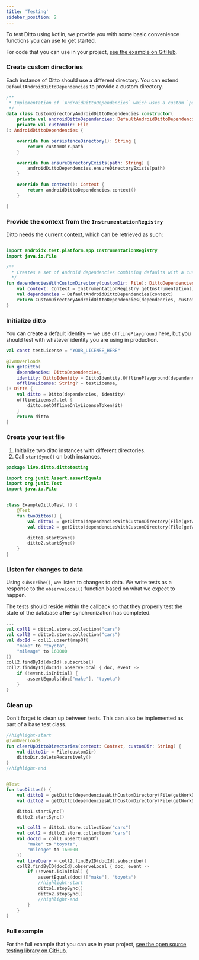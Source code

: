 ```yaml
---
title: 'Testing'
sidebar_position: 2
---
```


To test Ditto using kotlin, we provide you with some basic convenience functions
you can use to get started.

For code that you can use in your project, [see the example on GitHub](https://github.com/getditto/samples/tree/master/testing/android/).

### Create custom directories 

Each instance of Ditto should use a different directory. You can extend
`DefaultAndroidDittoDependencies` to provide a custom directory.

```kotlin
/**
 * Implementation of `AndroidDittoDependencies` which uses a custom `persistenceDirectory`.
 */
data class CustomDirectoryAndroidDittoDependencies constructor(
    private val androidDittoDependencies: DefaultAndroidDittoDependencies,
    private val customDir: File
): AndroidDittoDependencies {

    override fun persistenceDirectory(): String {
        return customDir.path
    }

    override fun ensureDirectoryExists(path: String) {
        androidDittoDependencies.ensureDirectoryExists(path)
    }

    override fun context(): Context {
        return androidDittoDependencies.context()
    }

}
```

### Provide the context from the `InstrumentationRegistry`

Ditto needs the current context, which can be retrieved as such:

```kotlin

import androidx.test.platform.app.InstrumentationRegistry
import java.io.File

/**
  * Creates a set of Android dependencies combining defaults with a custom directory.
  */
fun dependenciesWithCustomDirectory(customDir: File): DittoDependencies {
    val context: Context = InstrumentationRegistry.getInstrumentation().targetContext
    val dependencies = DefaultAndroidDittoDependencies(context)
    return CustomDirectoryAndroidDittoDependencies(dependencies, customDir)
}
```

### Initialize ditto

You can create a default identity -- we use `offlinePlayground` here, but you
should test with whatever identity you are using in production.

```kotlin
val const testLicense = "YOUR_LICENSE_HERE"

@JvmOverloads
fun getDitto(
    dependencies: DittoDependencies,
    identity: DittoIdentity = DittoIdentity.OfflinePlayground(dependencies),
    offlineLicense: String? = testLicense,
): Ditto {
    val ditto = Ditto(dependencies, identity)
    offlineLicense?.let {
        ditto.setOfflineOnlyLicenseToken(it)
    }
    return ditto
}

```

### Create your test file

1. Initialize two ditto instances with different directories.
2. Call `startSync()` on both instances.

```kotlin
package live.ditto.dittotesting

import org.junit.Assert.assertEquals
import org.junit.Test
import java.io.File


class ExampleDittoTest () {
    @Test
    fun twoDittos() {
        val ditto1 = getDitto(dependenciesWithCustomDirectory(File(getWorkDir(), "ditto1")))
        val ditto2 = getDitto(dependenciesWithCustomDirectory(File(getWorkDir(), "ditto2")))

        ditto1.startSync()
        ditto2.startSync()
    }
}
```


### Listen for changes to data 

Using `subscribe()`, we listen to changes to data. We write tests as a response to
the `observeLocal()` function based on what we expect to happen.

The tests should reside within the callback so that they properly test the
state of the database **after** synchronization has completed. 

```kotlin
...
val coll1 = ditto1.store.collection("cars")
val coll2 = ditto2.store.collection("cars")
val docId = coll1.upsert(mapOf(
    "make" to "toyota",
    "mileage" to 160000
))
coll2.findById(docId).subscribe()
coll2.findById(docId).observeLocal { doc, event ->
    if (!event.isInitial) {
        assertEquals(doc["make"], "toyota")
    }
}
```

### Clean up

Don't forget to clean up between tests. This can also be implemented as part of a base test class.

```kotlin
//highlight-start
@JvmOverloads
fun clearUpDittoDirectories(context: Context, customDir: String) {
    val dittoDir = File(customDir)
    dittoDir.deleteRecursively()
}
//highlight-end


@Test
fun twoDittos() {
    val ditto1 = getDitto(dependenciesWithCustomDirectory(File(getWorkDir(), "ditto1")))
    val ditto2 = getDitto(dependenciesWithCustomDirectory(File(getWorkDir(), "ditto2")))

    ditto1.startSync()
    ditto2.startSync()

    val coll1 = ditto1.store.collection("cars")
    val coll2 = ditto2.store.collection("cars")
    val docId = coll1.upsert(mapOf(
        "make" to "toyota",
        "mileage" to 160000
    ))
    val liveQuery = coll2.findByID(docId).subscribe()
    coll2.findByID(docId).observeLocal { doc, event ->
        if (!event.isInitial) {
            assertEquals(doc!!["make"], "toyota")
            //highlight-start
            ditto1.stopSync()
            ditto2.stopSync()
            //highlight-end
        }
    }
}
```

### Full example

For the full example that you can use in your project, [see the open source testing library on GitHub](https://github.com/getditto/samples/tree/master/testing/android/app/src/androidTest/java/live/ditto/dittotesting).
